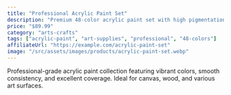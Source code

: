 ```yaml
---
title: "Professional Acrylic Paint Set"
description: "Premium 48-color acrylic paint set with high pigmentation and excellent lightfastness, perfect for artists and hobbyists."
price: "$89.99"
category: "arts-crafts"
tags: ["acrylic-paint", "art-supplies", "professional", "48-colors"]
affiliateUrl: "https://example.com/acrylic-paint-set"
image: "/src/assets/images/products/acrylic-paint-set.webp"
---
```


Professional-grade acrylic paint collection featuring vibrant colors, smooth consistency, and excellent coverage. Ideal for canvas, wood, and various art surfaces.

